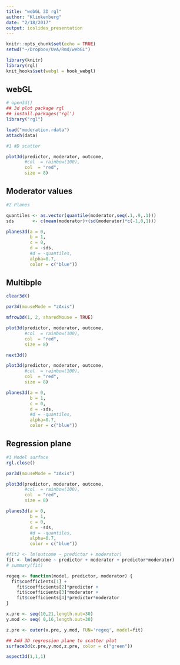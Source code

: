 ```yaml
---
title: "webGL 3D rgl"
author: "Klinkenberg"
date: "2/18/2017"
output: ioslides_presentation
---
```


```r
knitr::opts_chunk$set(echo = TRUE)
setwd("~/Dropbox/UvA/Rmd/webGL")

library(knitr)
library(rgl)
knit_hooks$set(webgl = hook_webgl)
```

## webGL { .vcenter}

```r
# open3d()
## 3d plot package rgl
## install.packages('rgl')
library("rgl")

load("moderation.rdata")
attach(data)

#1 #D scatter 

plot3d(predictor, moderator, outcome, 
       #col  = rainbow(100), 
       col  = "red",
       size = 8)
```

## Moderator values

```r

#2 Planes

quantiles <- as.vector(quantile(moderator,seq(.1,.9,.1)))
sds       <- c(mean(moderator)+(sd(moderator)*c(-1,0,1)))  

planes3d(a = 0, 
         b = 1, 
         c = 0,
         d = -sds,
         #d = -quantiles,
         alpha=0.7,
         color = c("blue"))
```

## Multibple

```r
clear3d()

par3d(mouseMode = "zAxis")

mfrow3d(1, 2, sharedMouse = TRUE)

plot3d(predictor, moderator, outcome, 
       #col  = rainbow(100), 
       col  = "red",
       size = 8)

next3d()

plot3d(predictor, moderator, outcome, 
       #col  = rainbow(100), 
       col  = "red",
       size = 8)

planes3d(a = 0, 
         b = 1, 
         c = 0,
         d = -sds,
         #d = -quantiles,
         alpha=0.7,
         color = c("blue"))
```

## Regression plane

```r
#3 Model surface  
rgl.close()

par3d(mouseMode = "zAxis")

plot3d(predictor, moderator, outcome, 
       #col  = rainbow(100), 
       col  = "red",
       size = 8)

planes3d(a = 0, 
         b = 1, 
         c = 0,
         d = -sds,
         #d = -quantiles,
         alpha=0.7,
         color = c("blue"))

#fit2 <- lm(outcome ~ predictor + moderator)
fit <- lm(outcome ~ predictor + moderator + predictor*moderator)
# summary(fit)

regeq <- function(model, predictor, moderator) { 
  fit$coefficients[1] + 
    fit$coefficients[2]*predictor + 
    fit$coefficients[3]*moderator + 
    fit$coefficients[4]*predictor*moderator
}

x.pre <- seq(10,21,length.out=30)
y.mod <- seq( 0,16,length.out=30)

z.pre <- outer(x.pre, y.mod, FUN='regeq', model=fit)

## Add 3D regression plane to scatter plot 
surface3d(x.pre,y.mod,z.pre, color = c("green"))

aspect3d(1,1,1)
```

